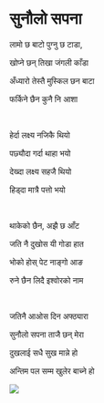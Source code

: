 # सुनौलो सपना

लामो छ बाटो पुग्नु छ टाडा,

खोप्ने छन् तिखा जंगली काँडा

अँध्यारो तेस्तै मुस्किल छन बाटा

फर्किने छैन कुनै नि आशा

<br>

हेर्दा लक्ष्य नजिकै थियो

पछ्यौदा गर्दा थाहा भयो

देख्दा लक्ष्य सहजै थियो

हिड्दा मात्रै पत्तो भयो

<br>

थाकेको छैन, अझै छ आँट

जति नै दुखोस यी गोडा हात

भोको होस् पेट नाङ्गो आङ

रुने छैन लिदै इश्वोरको नाम

<br>

जतिनै आओस दिन अफ्ठ्यारा

सुनौलो सपना ताजै छन् मेरा

दुखलाई सधै सुख मान्ने हो

अन्तिम पल सम्म खुलेर बाच्ने हो

![](Pictures/4.jpg)
